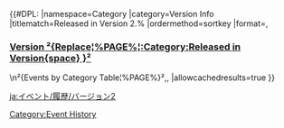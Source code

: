 {{CustomTabs
|tab1 = Events
|tab2 = History
|tab3 = Rewards
}}
{{CustomTabs
|rootpage = Event/History
|tab1 = Overview
|tab2 = Version 1
|tab3 = Version 2
|tab4 = Version 3
}}

{{#DPL:
|namespace=Category
|category=Version Info
|titlematch=Released in Version 2.%
|ordermethod=sortkey
|format=,<h3>[[Version ²{Replace¦%PAGE%¦:Category:Released in Version{space} }²]]</h3>\n²{Events by Category Table¦%PAGE%}²,,
|allowcachedresults=true
}}

[[Category:Event History]]

[[ja:イベント/履歴/バージョン2]]